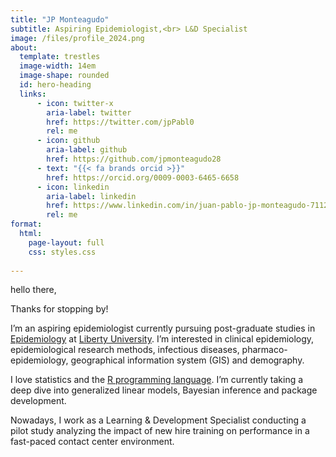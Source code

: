 ```yaml
---
title: "JP Monteagudo"
subtitle: Aspiring Epidemiologist,<br> L&D Specialist 
image: /files/profile_2024.png
about:
  template: trestles
  image-width: 14em
  image-shape: rounded
  id: hero-heading
  links:
      - icon: twitter-x
        aria-label: twitter
        href: https://twitter.com/jpPabl0
        rel: me
      - icon: github
        aria-label: github
        href: https://github.com/jpmonteagudo28
      - text: "{{< fa brands orcid >}}"
        href: https://orcid.org/0009-0003-6465-6658
      - icon: linkedin
        aria-label: linkedin
        href: https://www.linkedin.com/in/juan-pablo-jp-monteagudo-71127bab/
        rel: me
format:
  html:
    page-layout: full
    css: styles.css
    
---
```

::: {#hero-heading}
<div class="h1"> hello there,</div>

Thanks for stopping by!

I'm an aspiring epidemiologist currently pursuing post-graduate studies in [Epidemiology](https://www.liberty.edu/residential/health-sciences/masters/public-health/msph-epidemiology/) at [Liberty University](https://www.liberty.edu/residential/). I'm interested in clinical epidemiology, epidemiological research methods, infectious diseases, pharmaco-epidemiology, geographical information system (GIS) and demography.

I love statistics and the [R programming language](https://www.r-project.org/). I'm currently taking a deep dive into generalized linear models, Bayesian inference and package development.

Nowadays, I work as a Learning & Development Specialist conducting a pilot study analyzing the impact of new hire training on performance in a fast-paced contact center environment.

:::





